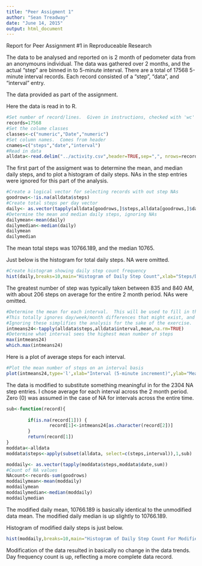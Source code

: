 ```yaml
---
title: "Peer Assigment 1"
author: "Sean Treadway"
date: "June 14, 2015"
output: html_document
---
```


Report for Peer Assignment #1 in Reproduceable Research

The data to be analysed and reported on is 2 month of pedometer data from an anonymouns individual.  The data was gathered over 2 months, and the actual "step" are binned in to 5-minute interval.  There are a total of 17568 5-minute interval records.  Each record consisted of a "step", "data", and "interval" entry.

The data provided as part of the assignment.

Here the data is read in to R.
```r
#Set number of record/lines.  Given in instructions, checked with 'wc' at command line
records=17568
#Set the colume classes
classes<-c("numeric","Date","numeric")
#Set column names.  Comes from header
cnames=c("steps","date","interval")
#Read in data
alldata<-read.delim("../activity.csv",header=TRUE,sep=",", nrows=records,colClasses=classes,strip.white=TRUE)
```

The first part of the assigment was to determine the mean, and median daily steps, and to plot a histogram of daily steps.
NAs in the step entries were ignored for this part of the analysis.
```r
#Create a logical vector for selecting records with out step NAs
goodrows<-!is.na(alldata$steps)
#Create total steps per day vector
daily<- as.vector(tapply(alldata[goodrows,]$steps,alldata[goodrows,]$date,sum))
#Determine the mean and median daily steps, ignoring NAs
dailymean<-mean(daily)
dailymedian<-median(daily)
dailymean
dailymedian
```
The mean total steps was 10766.189, and the median 10765.

Just below is the histogram for total daily steps.  NA were omitted.
```r
#Create histogram showing daily step count frequency
hist(daily,breaks=10,main="Histogram of Daily Step Count",xlab="Steps/Day",ylab="Number of Days")
```

The greatest number of step was typically taken between 835 and 840 AM, with about 206 steps on average for the entire 2 month period.  NAs were omitted.
```r
#Determine the mean for each interval.  This will be used to fill in the step NAs.  
#This totally ignores day/week/month differences that might exist, and any trends in activity. 
#Ignoring these simplifies the analysis for the sake of the exercise.
intmeans24<-tapply(alldata$steps,alldata$interval,mean,na.rm=TRUE)
#Determine what interval sees the highest mean number of steps
max(intmeans24)
which.max(intmeans24)
```

Here is a plot of average steps for each interval.  
```r
#Plot the mean number of steps on an interval basis
plot(intmeans24,type='l',xlab="Interval (5-minute increment)",ylab="Mean Steps",main="Interval Step Average Across 2 Months")
```

The data is modified to substitute something meaningful in for the 2304 NA step entries.
I chose average for each interval across the 2 month period. Zero (0) was assumed in the case of NA for intervals across the entire time.
```r
sub<-function(record){
        
        if(is.na(record[1])) {
                record[1]<-intmeans24[as.character(record[2])]
        }
        return(record[1])
}
moddata<-alldata
moddata$steps<-apply(subset(alldata, select=c(steps,interval)),1,sub)

moddaily<- as.vector(tapply(moddata$steps,moddata$date,sum))
#Count of NA values
NAcount<-records-sum(goodrows)
moddailymean<-mean(moddaily)
moddailymean
moddailymedian<-median(moddaily)
moddailymedian
```
The modified daily mean, 10766.189 is basically identical to the unmodified data mean.
The modified daily median is up slightly to 10766.189.

Histogram of modified daily steps is just below.
```r
hist(moddaily,breaks=10,main="Histogram of Daily Step Count For Modified Data",xlab="Steps/Day",ylab="Number of Days")
```

Modification of the data resulted in basically no change in the data trends.  Day frequency count is up, reflecting a more complete data record.
